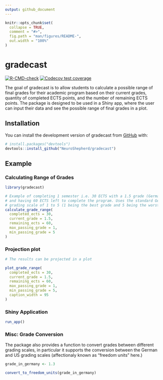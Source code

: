 ```yaml
---
output: github_document
---
```


<!-- README.md is generated from README.Rmd. Please edit that file -->

```r
knitr::opts_chunk$set(
  collapse = TRUE,
  comment = "#>",
  fig.path = "man/figures/README-",
  out.width = "100%"
)
```

# gradecast

<!-- badges: start -->
[![R-CMD-check](https://github.com/NeuroShepherd/gradecast/actions/workflows/R-CMD-check.yaml/badge.svg)](https://github.com/NeuroShepherd/gradecast/actions/workflows/R-CMD-check.yaml)
[![Codecov test coverage](https://codecov.io/gh/NeuroShepherd/gradecast/branch/master/graph/badge.svg)](https://app.codecov.io/gh/NeuroShepherd/gradecast?branch=master)
<!-- badges: end -->

The goal of gradecast is to allow students to calculate a possible range of final grades for their academic program based on their current grades, quantity of completed ECTS points, and the number of remaining ECTS points. The package is designed to be used in a Shiny app, where the user can input their data and see the possible range of final grades in a plot.

## Installation

You can install the development version of gradecast from [GitHub](https://github.com/) with:

``` r
# install.packages("devtools")
devtools::install_github("NeuroShepherd/gradecast")
```

## Example

### Calculating Range of Grades 


```r
library(gradecast)

# Example of completing 1 semester i.e. 30 ECTS with a 1.5 grade (German)
# and having 60 ECTS left to complete the program. Uses the standard German
# grading scale of 1 to 5 (1 being the best grade and 5 being the worst).
calculate_grade_range(
  completed_ects = 30,
  current_grade = 1.5,
  remaining_ects = 60,
  max_passing_grade = 1,
  min_passing_grade = 5
)
```

### Projection plot

```r
# The results can be projected in a plot

plot_grade_range(
  completed_ects = 30,
  current_grade = 1.5,
  remaining_ects = 60,
  max_passing_grade = 1,
  min_passing_grade = 5,
  caption_width = 95
)
```

### Shiny Application

```r
run_app()
```


### Misc: Grade Conversion

The package also provides a function to convert grades between different grading scales, in particular it supports the conversion between the German and US grading scales (affectionaly known as "freedom units" here.)

```r
grade_in_germany <- 1.3

convert_to_freedom_units(grade_in_germany)
```

